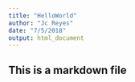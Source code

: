 ```yaml
---
title: "HelloWorld"
author: "Jc Reyes"
date: "7/5/2018"
output: html_document
---
```


## This is a markdown file
